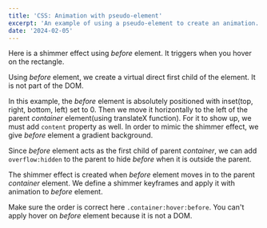 ```yaml
---
title: 'CSS: Animation with pseudo-element'
excerpt: 'An example of using a pseudo-element to create an animation.'
date: '2024-02-05'
---
```


Here is a shimmer effect using *before* element. It triggers when you hover on the rectangle.

<CodePen id="wvOXPdd" />

Using *before* element, we create a virtual direct first child of the element. It is not part of the DOM. 

In this example, the *before* element is absolutely positioned with inset(top, right, bottom, left) set to 0. Then we move it horizontally to the left of the parent *container* element(using translateX function).
For it to show up, we must add `content` property as well. In order to mimic the shimmer effect, we give *before* element a gradient background. 

Since *before* element acts as the first child of parent *container*, we can add `overflow:hidden` to the parent to hide *before* when it is outside the parent.

The shimmer effect is created when *before* element moves in to the parent *container* element. We define a shimmer keyframes and apply it with animation to *before* element.

Make sure the order is correct here `.container:hover:before`. You can't apply hover on *before* element because it is not a DOM.

